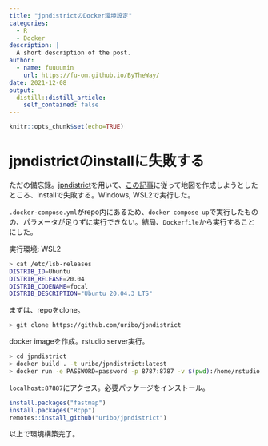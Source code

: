 ```yaml
---
title: "jpndistrictのDocker環境設定"
categories:
  - R
  - Docker
description: |
  A short description of the post.
author:
  - name: fuuuumin
    url: https://fu-om.github.io/ByTheWay/
date: 2021-12-08
output:
  distill::distill_article:
    self_contained: false
---
```



```r
knitr::opts_chunk$set(echo=TRUE)
```

# jpndistrictのinstallに失敗する

ただの備忘録。[jpndistrict](https://github.com/uribo/jpndistrict)を用いて、[この記事]([https://yoshi-nishikawa.hatenablog.com/entry/2020/06/02/004647])に従って地図を作成しようとしたところ、installで失敗する。Windows, WSL2で実行した。


`.docker-compose.yml`がrepo内にあるため、`docker compose up`で実行したものの、パラメータが足りずに実行できない。結局、`Dockerfile`から実行することにした。

実行環境: WSL2

```bash
> cat /etc/lsb-releases
DISTRIB_ID=Ubuntu
DISTRIB_RELEASE=20.04
DISTRIB_CODENAME=focal
DISTRIB_DESCRIPTION="Ubuntu 20.04.3 LTS"
```

まずは、repoをclone。

```bash
> git clone https://github.com/uribo/jpndistrict
```

docker imageを作成。rstudio server実行。

```bash
> cd jpndistrict
> docker build . -t uribo/jpndistrict:latest
> docker run -e PASSWORD=password -p 8787:8787 -v $(pwd):/home/rstudio -d --name jpndistrict uribo/jpndistrict:latest
```

`localhost:87887`にアクセス。必要パッケージをインストール。

```r
install.packages("fastmap")
install.packages("Rcpp")
remotes::install_github("uribo/jpndistrict")
```

以上で環境構築完了。
